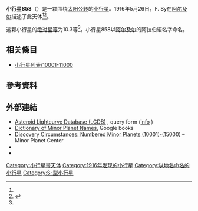{{Infobox planet
 | minorplanet     = yes
 | name            = 858 El Djezaïr
 | background      = #D6D6D6
 | image = 
 | image_size      = 
 | caption         =
 | discovery_ref   =  <ref name="MPC-object" />
 | discoverer      = [[F._Sy|F. Sy]]
 | discovery_site  = [[阿尔及尔|阿尔及尔]]
 | discovered      = 1916年5月26日
 | mpc_name        = 858 El Djezaïr
 | alt_names       = 858 El Djezaïr
 | pronounced      = 
 | named_after     = <ref name="MPC-object" />
 | mp_category     = [[主帶小行星|主帶小行星]] <ref name="MPC-object" /><ref name="jpldata" />
 | orbit_ref       = <ref name="a">[http://ssd.jpl.nasa.gov/sbdb.cgi?sstr=858 858] {{Wayback|url=http://ssd.jpl.nasa.gov/sbdb.cgi?sstr=858 |date=20151223112628 }}，小行星數據庫瀏覽器（JPL Small-Body Database Browser）－[[美国国家航空航天局|美国国家航空航天局]]喷气推进实验室</ref>
 | epoch           = 2019-04-27.0（[[儒略日|JD]] 2458600.5）
 | uncertainty     = 0
 | observation_arc = 
 | aphelion = {{convert|3.098|AU|km|3|abbr=on|lk=out}}
 | perihelion      = {{convert|2.5221737|AU|km|3|abbr=on}}
 | semimajor       = 2.8102873
 | eccentricity    = 0.1025211
 | period          = 4.71[[儒略年|yr]]
 | mean_anomaly    = 311.15480[[度|°]]
 | mean_motion     = {{Deg2DMS|0.20920780|sup=ms}} / day
 | inclination     = 8.87420
 | asc_node        = 67.19330°
 | arg_peri        = 179.30112
 | mean_diameter   = 
 | rotation        = 
 | albedo          =
 | spectral_type   =
 | abs_magnitude   = 10.3<ref name="jpldata" />
}}
'''小行星858'''（{{lang-en|858 El Djezaïr}}）是一颗围绕[[太阳|太阳]][[公转|公转]]的[[小行星|小行星]]。1916年5月26日，F. Sy在[[阿尔及尔|阿尔及尔]]描述了此天体<ref name="a" /><ref>{{cite news|title=小行星列表|url=http://cfa-www.harvard.edu/iau/lists/NumberedMPs.txt|accessdate=2018-10-19|newspaper=哈佛大学|archive-date=2008-05-17|archive-url=https://web.archive.org/web/20080517010638/http://cfa-www.harvard.edu/iau/lists/NumberedMPs.txt|dead-url=no}}</ref>。

这颗小行星的[[绝对星等|绝对星等]]为10.3等<ref name="a" />。小行星858以[[阿尔及尔|阿尔及尔]]的阿拉伯语名字命名。

== 相关條目 ==
*[[小行星列表/10001-11000|小行星列表/10001-11000]]

== 參考資料 ==
{{reflist|refs=

<ref name="jpldata">{{cite web
 |type         = 2018-01-26 last obs.
 |title        = JPL Small-Body Database Browser:858 El Djezaïr-858 El Djezaïr
 |url          = https://ssd.jpl.nasa.gov/sbdb.cgi?sstr=858
 |publisher    = [[Jet_Propulsion_Laboratory|Jet Propulsion Laboratory]]
 |accessdate   = 28 March 2018
 |archive-date = 2012-03-22
 |archive-url  = https://www.webcitation.org/66M05PSDm?url=https://ssd.jpl.nasa.gov/sbdb.cgi?sstr=858
 |dead-url     = no
}}</ref>

<ref name="MPC-object">{{cite web
  |title      = 858 El Djezaïr
  |work      = Minor Planet Center
  |url      = https://www.minorplanetcenter.net/db_search/show_object?object_id=858
  |accessdate      = 28 March 2018
  |archive-date      = 2018-01-02
  |archive-url      = https://web.archive.org/web/20180102072813/https://www.minorplanetcenter.net/db_search/show_object?object_id=858
  |dead-url      = no
  }}</ref>

}}

==  外部連結 ==
* [http://www.minorplanet.info/PHP/lcdbsummaryquery.php Asteroid Lightcurve Database (LCDB)] {{Wayback|url=http://www.minorplanet.info/PHP/lcdbsummaryquery.php |date=20171210173955 }}, query form ([http://www.minorplanet.info/lightcurvedatabase.html info] {{Wayback|url=http://www.minorplanet.info/lightcurvedatabase.html |date=20171216050541 }})
* [https://books.google.com/books?id=aeAg1X7afOoC&pg Dictionary of Minor Planet Names], Google books
* [http://www.minorplanetcenter.net/iau/lists/NumberedMPs010001.html Discovery Circumstances: Numbered Minor Planets (10001)-(15000)] {{Wayback|url=http://www.minorplanetcenter.net/iau/lists/NumberedMPs010001.html |date=20180612162317 }} – Minor Planet Center
* {{AstDys|858}}
* {{JPL small body}}

{{Minor Planet Number|[[小行星857|小行星857]]|[[小行星859|小行星859]]}}
{{小天体}}

[[Category:小行星带天体|Category:小行星带天体]]
[[Category:1916年发现的小行星|Category:1916年发现的小行星]]
[[Category:以地名命名的小行星|Category:以地名命名的小行星]]
[[Category:S-型小行星|Category:S-型小行星]]